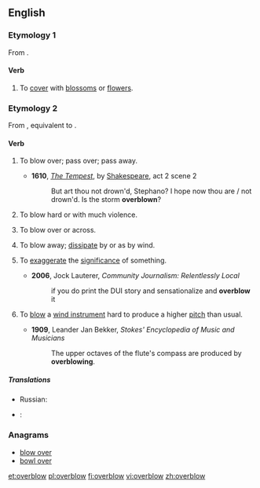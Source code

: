 ==English==

===Etymology 1===
From {{prefix|over|blow|t2=to flower, bloom}}.

====Verb====
{{en-verb|overblows|overblowing|overblew|overblown}}

# {{context|transitive|lang=en}} To [[cover]] with [[blossom]]s or [[flower]]s.

===Etymology 2===
From {{etyl|enm|en}} {{term|overblowen|lang=enm}}, equivalent to {{prefix|over|blow}}.

====Verb====
{{en-verb|overblows|overblowing|overblew|overblown}}

# {{context|intransitive|obsolete|lang=en}} To blow over; pass over; pass away.
#* '''1610''', ''[[s:The Tempest|The Tempest]]'', by [[w:William Shakespeare|Shakespeare]], act 2 scene 2
#*:But art thou not drown'd, Stephano? I hope now thou are / not drown'd. Is the storm '''overblown'''? 
# {{context|intransitive|lang=en}} To blow hard or with much violence.
# {{context|transitive|lang=en}} To blow over or across.
# {{context|transitive|lang=en}} To blow away; [[dissipate]] by or as by wind.
# {{context|transitive|lang=en}} To [[exaggerate]] the [[significance]] of something.
#* '''2006''', Jock Lauterer, ''Community Journalism: Relentlessly Local''
#*: if you do print the DUI story and sensationalize and '''overblow''' it
# {{context|transitive|music|lang=en}} To [[blow]] a [[wind instrument]] hard to produce a higher [[pitch]] than usual.
#* '''1909''', Leander Jan Bekker, ''Stokes' Encyclopedia of Music and Musicians''
#*: The upper octaves of the flute's compass are produced by '''overblowing'''.

=====Translations=====
{{trans-top|to blow over, pass away}}
* Russian: {{t+|ru|утихнуть|n|tr=utíxnutʼ|sc=Cyrl}}
{{trans-mid}}
{{trans-bottom}}

{{checktrans}}
* {{ttbc|cmn}}: {{t|cmn|超吹|sc=Hani}}

===Anagrams===
* [[blow over#English|blow over]]
* [[bowl over#English|bowl over]]

[[et:overblow]]
[[pl:overblow]]
[[fi:overblow]]
[[vi:overblow]]
[[zh:overblow]]